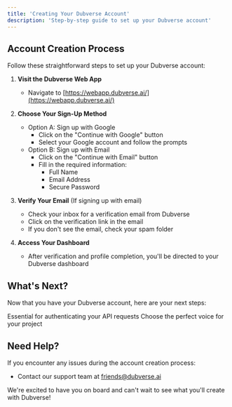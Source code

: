```yaml
---
title: 'Creating Your Dubverse Account'
description: 'Step-by-step guide to set up your Dubverse account'
---
```


## Account Creation Process

Follow these straightforward steps to set up your Dubverse account:

1. **Visit the Dubverse Web App**
   - Navigate to [https://webapp.dubverse.ai/](https://webapp.dubverse.ai/)

2. **Choose Your Sign-Up Method**
   - Option A: Sign up with Google
     - Click on the "Continue with Google" button
     - Select your Google account and follow the prompts
   - Option B: Sign up with Email
     - Click on the "Continue with Email" button
     - Fill in the required information:
       - Full Name
       - Email Address
       - Secure Password

3. **Verify Your Email** (If signing up with email)
   - Check your inbox for a verification email from Dubverse
   - Click on the verification link in the email
   - If you don't see the email, check your spam folder

4. **Access Your Dashboard**
   - After verification and profile completion, you'll be directed to your Dubverse dashboard

## What's Next?

Now that you have your Dubverse account, here are your next steps:

<CardGroup cols={2}>
  <Card title="Obtain Your API Key" icon="key" href="/api-key">
    Essential for authenticating your API requests
  </Card>
  <Card title="Speaker Selection Tool" icon="microphone" href="/speaker-selection">
    Choose the perfect voice for your project
  </Card>
</CardGroup>

## Need Help?

If you encounter any issues during the account creation process:

- Contact our support team at friends@dubverse.ai

We're excited to have you on board and can't wait to see what you'll create with Dubverse!